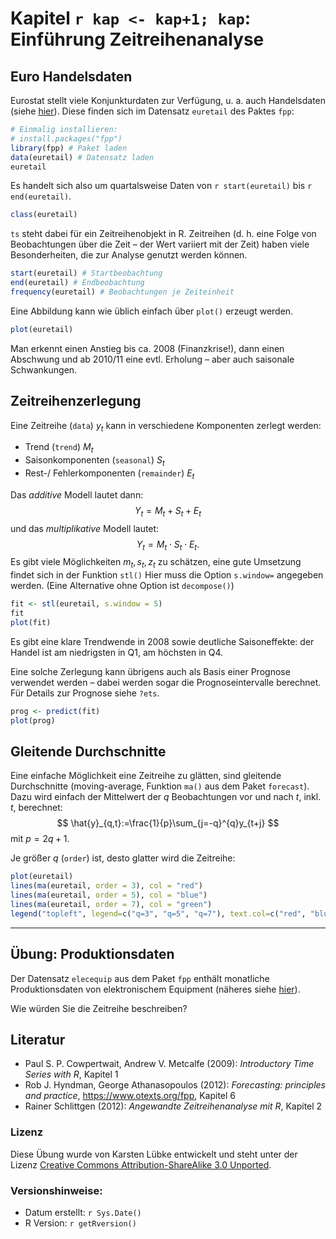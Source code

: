 # Kapitel `r kap <- kap+1; kap`: Einführung Zeitreihenanalyse

## Euro Handelsdaten

Eurostat stellt viele Konjunkturdaten zur Verfügung, u. a. auch Handelsdaten (siehe [hier](https://datamarket.com/data/set/18tp/retail-trade-quarterly-data-nace-rev-2#!display=line&ds=18tp!mqw=2:mqz=y)). 
Diese finden sich im Datensatz `euretail` des Paktes `fpp`:
```r
# Einmalig installieren:
# install.packages("fpp")
library(fpp) # Paket laden
data(euretail) # Datensatz laden
euretail
```

Es handelt sich also um quartalsweise Daten von `r start(euretail)` bis `r end(euretail)`.

```r
class(euretail)
```
`ts` steht dabei für ein Zeitreihenobjekt in R. Zeitreihen (d. h. eine Folge von Beobachtungen über die Zeit -- der Wert variiert mit der Zeit) haben viele Besonderheiten, die zur Analyse genutzt werden können. 

```r
start(euretail) # Startbeobachtung
end(euretail) # Endbeobachtung
frequency(euretail) # Beobachtungen je Zeiteinheit
```
Eine Abbildung kann wie üblich einfach über `plot()` erzeugt werden.
```r
plot(euretail)
```

Man erkennt einen Anstieg bis ca. 2008 (Finanzkrise!), dann einen Abschwung und ab 2010/11 eine evtl. Erholung -- aber auch saisonale Schwankungen.

## Zeitreihenzerlegung

Eine Zeitreihe (`data`) $y_t$ kann in verschiedene Komponenten zerlegt werden:

- Trend (`trend`) $M_t$
- Saisonkomponenten (`seasonal`) $S_t$
- Rest-/ Fehlerkomponenten (`remainder`) $E_t$

Das *additive* Modell lautet dann:
$$ Y_t=M_t+S_t+E_t$$
und das *multiplikative* Modell lautet:
$$ Y_t=M_t \cdot S_t \cdot E_t.$$
Es gibt viele Möglichkeiten $m_t, s_t, z_t$ zu schätzen, eine gute Umsetzung findet sich in der Funktion `stl()` Hier muss die Option `s.window=` angegeben werden. (Eine Alternative ohne Option ist `decompose()`)
```r
fit <- stl(euretail, s.window = 5)
fit
plot(fit)
```

Es gibt eine klare Trendwende in 2008 sowie deutliche Saisoneffekte: der Handel ist am niedrigsten in Q1, am höchsten in Q4.

Eine solche Zerlegung kann übrigens auch als Basis einer Prognose verwendet werden -- dabei werden sogar die Prognoseintervalle berechnet. Für Details zur Prognose siehe `?ets`. 
```r
prog <- predict(fit)
plot(prog)
```



## Gleitende Durchschnitte

Eine einfache Möglichkeit eine Zeitreihe zu glätten, sind gleitende Durchschnitte (moving-average, Funktion `ma()` aus dem Paket `forecast`). Dazu wird einfach der Mittelwert der $q$ Beobachtungen vor und nach $t$, inkl. $t$, berechnet:
$$ \hat{y}_{q,t}:=\frac{1}{p}\sum_{j=-q}^{q}y_{t+j} $$ 
mit $p=2q+1$.

Je größer $q$ (`order`) ist, desto glatter wird die Zeitreihe:
```r
plot(euretail)
lines(ma(euretail, order = 3), col = "red")
lines(ma(euretail, order = 5), col = "blue")
lines(ma(euretail, order = 7), col = "green")
legend("topleft", legend=c("q=3", "q=5", "q=7"), text.col=c("red", "blue", "green"))
```



***

## Übung: Produktionsdaten 

Der Datensatz `elecequip` aus dem Paket `fpp` enthält monatliche Produktionsdaten von elektronischem Equipment (näheres siehe [hier](https://datamarket.com/data/set/19gk/industry-new-orders-index-monthly-data-2005100-nace-rev2#!display=line&ds=19gk!orw=1d:orx=4:ory=4.c.8.w.z.a.k.s.l.6.9.r.e.g.u.d.n.7.p.t.1.m.i.f.3.j.v.q.2)).

Wie würden Sie die Zeitreihe beschreiben?




## Literatur

- Paul S. P. Cowpertwait, Andrew V. Metcalfe (2009): *Introductory Time Series with R*, Kapitel 1
- Rob J. Hyndman, George Athanasopoulos (2012): *Forecasting: principles and practice*, [https://www.otexts.org/fpp](https://www.otexts.org/fpp), Kapitel 6
- Rainer Schlittgen (2012): *Angewandte Zeitreihenanalyse mit R*, Kapitel 2

### Lizenz
Diese Übung wurde von Karsten Lübke entwickelt und steht unter der Lizenz [Creative Commons Attribution-ShareAlike 3.0 Unported](http://creativecommons.org/licenses/by-sa/3.0).


### Versionshinweise:
* Datum erstellt: `r Sys.Date()`
* R Version: `r getRversion()`
